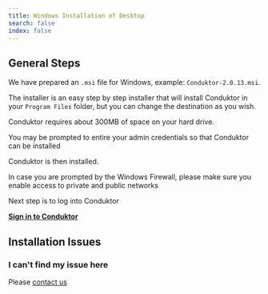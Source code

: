 ```yaml
---
title: Windows Installation of Desktop
search: false
index: false
---
```


## General Steps

We have prepared an `.msi` file for Windows, example: `Conduktor-2.0.13.msi`.

The installer is an easy step by step installer that will install Conduktor in your `Program Files` folder, but you can change the destination as you wish.

Conduktor requires about 300MB of space on your hard drive.

You may be prompted to entire your admin credentials so that Conduktor can be installed

Conduktor is then installed.

In case you are prompted by the Windows Firewall, please make sure you enable access to private and public networks

Next step is to log into Conduktor

**[Sign in to Conduktor](/desktop/conduktor-first-steps/sign-in/)**

## Installation Issues

### I can't find my issue here

Please [contact us](https://www.conduktor.io/contact)
